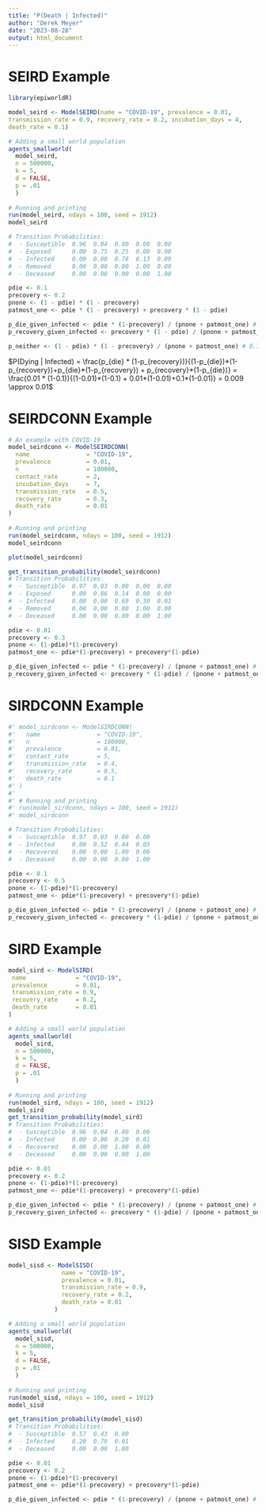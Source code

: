 ```yaml
---
title: "P(Death | Infected)"
author: "Derek Meyer"
date: "2023-08-28"
output: html_document
---
```


# SEIRD Example
```r
library(epiworldR)

model_seird <- ModelSEIRD(name = "COVID-19", prevalence = 0.01, 
transmission_rate = 0.9, recovery_rate = 0.2, incubation_days = 4, 
death_rate = 0.1)

# Adding a small world population
agents_smallworld(
  model_seird,
  n = 500000,
  k = 5,
  d = FALSE,
  p = .01
  )
  
# Running and printing
run(model_seird, ndays = 100, seed = 1912)
model_seird

# Transition Probabilities:
#  - Susceptible  0.96  0.04  0.00  0.00  0.00
#  - Exposed      0.00  0.75  0.25  0.00  0.00
#  - Infected     0.00  0.00  0.78  0.13  0.09
#  - Removed      0.00  0.00  0.00  1.00  0.00
#  - Deceased     0.00  0.00  0.00  0.00  1.00

pdie <- 0.1
precovery <- 0.2
pnone <- (1 - pdie) * (1 - precovery)
patmost_one <- pdie * (1 - precovery) + precovery * (1 - pdie)

p_die_given_infected <- pdie * (1-precovery) / (pnone + patmost_one) # 0.08163265
p_recovery_given_infected <- precovery * (1 - pdie) / (pnone + patmost_one) # 0.1836735

p_neither <- (1 - pdie) * (1 - precovery) / (pnone + patmost_one) # 0.7346939
```

$P(Dying | Infected) = \frac{p_{die} * (1-p_{recovery})}{(1-p_{die})*(1-p_{recovery})+p_{die}*(1-p_{recovery}) + p_{recovery}*(1-p_{die})} = \frac{0.01 * (1-0.1)}{(1-0.01)*(1-0.1) + 0.01*(1-0.01)+0.1*(1-0.01)} = 0.009 \approx 0.01$

# SEIRDCONN Example
```r
# An example with COVID-19
model_seirdconn <- ModelSEIRDCONN(
  name                = "COVID-19",
  prevalence          = 0.01, 
  n                   = 100000,
  contact_rate        = 2, 
  incubation_days     = 7, 
  transmission_rate   = 0.5,
  recovery_rate       = 0.3,
  death_rate          = 0.01
)
  
# Running and printing
run(model_seirdconn, ndays = 100, seed = 1912)
model_seirdconn

plot(model_seirdconn)

get_transition_probability(model_seirdconn)
# Transition Probabilities:
#  - Susceptible  0.97  0.03  0.00  0.00  0.00
#  - Exposed      0.00  0.86  0.14  0.00  0.00
#  - Infected     0.00  0.00  0.69  0.30  0.01
#  - Removed      0.00  0.00  0.00  1.00  0.00
#  - Deceased     0.00  0.00  0.00  0.00  1.00

pdie <- 0.01
precovery <- 0.3
pnone <- (1-pdie)*(1-precovery)
patmost_one <- pdie*(1-precovery) + precovery*(1-pdie)

p_die_given_infected <- pdie * (1-precovery) / (pnone + patmost_one) # 0.007021063
p_recovery_given_infected <- precovery * (1-pdie) / (pnone + patmost_one) # 0.2978937
```

# SIRDCONN Example
```r
#' model_sirdconn <- ModelSIRDCONN(
#'   name                = "COVID-19",
#'   n                   = 100000,
#'   prevalence          = 0.01,
#'   contact_rate        = 5,
#'   transmission_rate   = 0.4,
#'   recovery_rate       = 0.5,
#'   death_rate          = 0.1
#' )
#'   
#' # Running and printing
#' run(model_sirdconn, ndays = 100, seed = 1912)
#' model_sirdconn

# Transition Probabilities:
#  - Susceptible  0.97  0.03  0.00  0.00
#  - Infected     0.00  0.52  0.44  0.05
#  - Recovered    0.00  0.00  1.00  0.00
#  - Deceased     0.00  0.00  0.00  1.00

pdie <- 0.1
precovery <- 0.5
pnone <- (1-pdie)*(1-precovery)
patmost_one <- pdie*(1-precovery) + precovery*(1-pdie)

p_die_given_infected <- pdie * (1-precovery) / (pnone + patmost_one) # 0.05263158
p_recovery_given_infected <- precovery * (1-pdie) / (pnone + patmost_one) # 0.4736842
```

# SIRD Example
```r
model_sird <- ModelSIRD(
 name              = "COVID-19",
 prevalence        = 0.01, 
 transmission_rate = 0.9,
 recovery_rate     = 0.2,
 death_rate        = 0.01
)

# Adding a small world population
agents_smallworld(
  model_sird,
  n = 500000,
  k = 5,
  d = FALSE,
  p = .01
  )
  
# Running and printing
run(model_sird, ndays = 100, seed = 1912)
model_sird
get_transition_probability(model_sird)
# Transition Probabilities:
#  - Susceptible  0.96  0.04  0.00  0.00
#  - Infected     0.00  0.80  0.20  0.01
#  - Recovered    0.00  0.00  1.00  0.00
#  - Deceased     0.00  0.00  0.00  1.00

pdie <- 0.01
precovery <- 0.2
pnone <- (1-pdie)*(1-precovery)
patmost_one <- pdie*(1-precovery) + precovery*(1-pdie)

p_die_given_infected <- pdie * (1-precovery) / (pnone + patmost_one) # 0.008016032
p_recovery_given_infected <- precovery * (1-pdie) / (pnone + patmost_one) # 0.1983968
```

# SISD Example
```r
model_sisd <- ModelSISD(
               name = "COVID-19", 
               prevalence = 0.01, 
               transmission_rate = 0.9, 
               recovery_rate = 0.2, 
               death_rate = 0.01
             )

# Adding a small world population
agents_smallworld(
  model_sisd,
  n = 500000,
  k = 5,
  d = FALSE,
  p = .01
  )
  
# Running and printing
run(model_sisd, ndays = 100, seed = 1912)
model_sisd

get_transition_probability(model_sisd)
# Transition Probabilities:
#  - Susceptible  0.57  0.43  0.00
#  - Infected     0.20  0.79  0.01
#  - Deceased     0.00  0.00  1.00

pdie <- 0.01
precovery <- 0.2
pnone <- (1-pdie)*(1-precovery)
patmost_one <- pdie*(1-precovery) + precovery*(1-pdie)

p_die_given_infected <- pdie * (1-precovery) / (pnone + patmost_one) # 0.008016032
```

